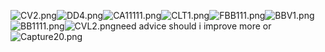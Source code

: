 [[File:CV2.png|thumb]][[File:DD4.png|thumb]][[File:CA11111.png|thumb]][[File:CLT1.png|thumb]][[File:FBB111.png|thumb]][[File:BBV1.png|thumb]][[File:BB1111.png|thumb]][[File:CVL2.png|thumb]]need advice should i improve more or [[File:Capture20.png|thumb]]<ac_metadata title="should i go med or easy need advice"> </ac_metadata>